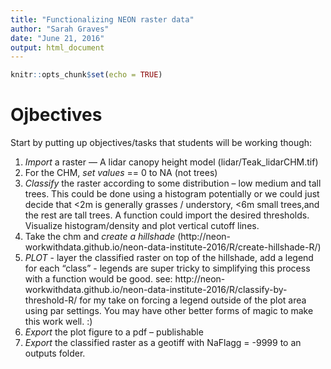 ```yaml
---
title: "Functionalizing NEON raster data"
author: "Sarah Graves"
date: "June 21, 2016"
output: html_document
---
```


```r
knitr::opts_chunk$set(echo = TRUE)
```

# Ojbectives

Start by putting up objectives/tasks that students will be working though:

1. *Import* a raster — A lidar canopy height model (lidar/Teak_lidarCHM.tif)
1. For the CHM, *set values* == 0 to NA (not trees)
1. *Classify* the raster according to some distribution – low medium and tall trees. This could be done using a histogram potentially or we could just decide that <2m is generally grasses / understory, <6m small trees,and the rest are tall trees. A function could import the desired thresholds. Visualize histogram/density and plot vertical cutoff lines.
1. Take the chm and *create a hillshade* (http://neon-workwithdata.github.io/neon-data-institute-2016/R/create-hillshade-R/)
1. *PLOT* - layer the classified raster on top of the hillshade, add a legend for each “class” - legends are super tricky to simplifying this process with a function would be good.  see: http://neon-workwithdata.github.io/neon-data-institute-2016/R/classify-by-threshold-R/  for my take on forcing a legend outside of the plot area using par settings. You may have other better forms of magic to make this work well. :)
1. *Export* the plot figure to a pdf – publishable
1. *Export* the classified raster as a geotiff with NaFlagg = -9999 to an outputs folder.